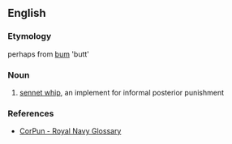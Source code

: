 ==English==
===Etymology===
perhaps from [[bum]] 'butt'

===Noun===
{{en-noun|bimmies}} 
# [[sennet whip]], an implement for informal posterior punishment

===References===
* [http://www.corpun.com/ukrnr7.htm CorPun - Royal Navy Glossary]